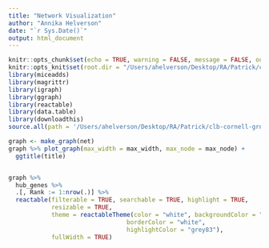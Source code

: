 ```yaml
---
title: "Network Visualization"
author: "Annika Helverson"
date: "`r Sys.Date()`"
output: html_document
---
```


```r
knitr::opts_chunk$set(echo = TRUE, warning = FALSE, message = FALSE, out.width = "99%")
knitr::opts_knit$set(root.dir = "/Users/ahelverson/Desktop/RA/Patrick/clb-cornell-grn/")
library(miceadds)
library(magrittr)
library(igraph)
library(ggraph)
library(reactable)
library(data.table)
library(downloadthis)
source.all(path = '/Users/ahelverson/Desktop/RA/Patrick/clb-cornell-grn/R')
```


```r
graph <- make_graph(net) 
graph %>% plot_graph(max_width = max_width, max_node = max_node) +
  ggtitle(title)


graph %>% 
  hub_genes %>%
  .[, Rank := 1:nrow(.)] %>%
  reactable(filterable = TRUE, searchable = TRUE, highlight = TRUE, 
            resizable = TRUE,
            theme = reactableTheme(color = "white", backgroundColor = "#3C3C3C", 
                                 borderColor = "white",
                                 highlightColor = "grey83"),
            fullWidth = TRUE)
```



